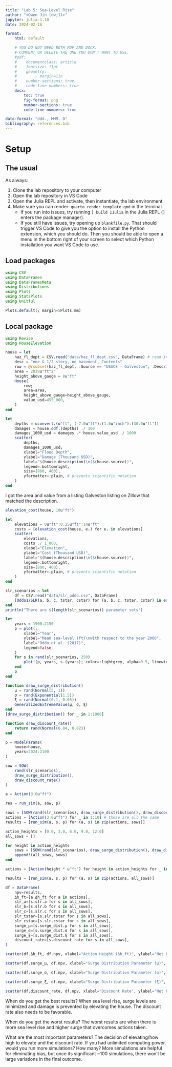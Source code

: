 ```yaml
---
title: "Lab 5: Sea-Level Rise"
author: "<Owen Jin (owj1)>"
jupyter: julia-1.10
date: 2024-02-16

format: 
    html: default

    # YOU DO NOT NEED BOTH PDF AND DOCX.
    # COMMENT OR DELETE THE ONE YOU DON'T WANT TO USE.
    #pdf:
    #    documentclass: article
    #    fontsize: 11pt
    #    geometry:
    #        - margin=1in  
    #    number-sections: true
    #    code-line-numbers: true
    docx: 
        toc: true
        fig-format: png
        number-sections: true
        code-line-numbers: true

date-format: "ddd., MMM. D"
bibliography: references.bib
---
```


# Setup

## The usual

As always:

1. Clone the lab repository to your computer
1. Open the lab repository in VS Code
1. Open the Julia REPL and activate, then instantiate, the lab environment
1. Make sure you can render: `quarto render template.qmd` in the terminal.
    - If you run into issues, try running `] build IJulia` in the Julia REPL (`]` enters the package manager).
    - If you still have issues, try opening up `blankfile.py`. That should trigger VS Code to give you the option to install the Python extension, which you should do. Then you should be able to open a menu in the bottom right of your screen to select which Python installation you want VS Code to use.


## Load packages

```julia
using CSV
using DataFrames
using DataFramesMeta
using Distributions
using Plots
using StatsPlots
using Unitful

Plots.default(; margin=5Plots.mm)
```

## Local package

```julia
using Revise
using HouseElevation
```

```julia
house = let
    haz_fl_dept = CSV.read("data/haz_fl_dept.csv", DataFrame) # read in the file
    desc = "one & 1/2 story, no basement, Contents"
    row = @rsubset(haz_fl_dept, :Source == "USACE - Galveston", :Description == desc)[1, :] # select the row I want
    area = 2039u"ft^2"
    height_above_gauge = 8u"ft"
    House(
        row;
        area=area,
        height_above_gauge=height_above_gauge,
        value_usd=455_000,
    )
end
```

```julia
let
    depths = uconvert.(u"ft", (-7.0u"ft"):(1.0u"inch"):(30.0u"ft"))
    damages = house.ddf.(depths) ./ 100
    damages_1000_usd = damages .* house.value_usd ./ 1000
    scatter(
        depths,
        damages_1000_usd;
        xlabel="Flood Depth",
        ylabel="Damage (Thousand USD)",
        label="$(house.description)\n($(house.source))",
        legend=:bottomright,
        size=(800, 400),
        yformatter=:plain, # prevents scientific notation
    )
end
```
I got the area and value from a listing Galveston listing on Zillow that matched the description.

```julia
elevation_cost(house, 10u"ft")
```

```julia
let
    elevations = 0u"ft":0.25u"ft":14u"ft"
    costs = [elevation_cost(house, eᵢ) for eᵢ in elevations]
    scatter(
        elevations,
        costs ./ 1_000;
        xlabel="Elevation",
        ylabel="Cost (Thousand USD)",
        label="$(house.description)\n($(house.source))",
        legend=:bottomright,
        size=(800, 400),
        yformatter=:plain, # prevents scientific notation
    )
end
```

```julia
slr_scenarios = let
    df = CSV.read("data/slr_oddo.csv", DataFrame)
    [Oddo17SLR(a, b, c, tstar, cstar) for (a, b, c, tstar, cstar) in eachrow(df)]
end
println("There are $(length(slr_scenarios)) parameter sets")
```

```julia
let
    years = 1900:2150
    p = plot(;
        xlabel="Year",
        ylabel="Mean sea-level (ft)\nwith respect to the year 2000",
        label="Oddo et al. (2017)",
        legend=false
    )
    for s in rand(slr_scenarios, 250)
        plot!(p, years, s.(years); color=:lightgrey, alpha=0.5, linewidth=0.5)
    end
    p
end
```

```julia
function draw_surge_distribution()
    μ = rand(Normal(5, 1))
    σ = rand(Exponential(1.5))
    ξ = rand(Normal(0.1, 0.05))
    GeneralizedExtremeValue(μ, σ, ξ)
end
[draw_surge_distribution() for _ in 1:1000]
```

```julia
function draw_discount_rate()
    return rand(Normal(0.04, 0.02))
end
```

```julia
p = ModelParams(
    house=house,
    years=2024:2100
)

sow = SOW(
    rand(slr_scenarios),
    draw_surge_distribution(),
    draw_discount_rate()
)

a = Action(3.0u"ft")

res = run_sim(a, sow, p)
```

```julia
sows = [SOW(rand(slr_scenarios), draw_surge_distribution(), draw_discount_rate()) for _ in 1:10] # for 10 SOWs
actions = [Action(3.0u"ft") for _ in 1:10] # these are all the same
results = [run_sim(a, s, p) for (a, s) in zip(actions, sows)]
```

```julia

action_heights = [0.0, 3.0, 6.0, 9.0, 12.0]
all_sows = []

for height in action_heights
    sows = [SOW(rand(slr_scenarios), draw_surge_distribution(), draw_discount_rate()) for _ in 1:10]
    append!(all_sows, sows)
end

actions = [Action(height * u"ft") for height in action_heights for _ in 1:10]

results = [run_sim(a, s, p) for (a, s) in zip(actions, all_sows)]

```

```julia
df = DataFrame(
    npv=results,
    Δh_ft=[a.Δh_ft for a in actions],
    slr_a=[s.slr.a for s in all_sows],
    slr_b=[s.slr.b for s in all_sows],
    slr_c=[s.slr.c for s in all_sows],
    slr_tstar=[s.slr.tstar for s in all_sows],
    slr_cstar=[s.slr.cstar for s in all_sows],
    surge_μ=[s.surge_dist.μ for s in all_sows],
    surge_σ=[s.surge_dist.σ for s in all_sows],
    surge_ξ=[s.surge_dist.ξ for s in all_sows],
    discount_rate=[s.discount_rate for s in all_sows],
)


```

```julia
scatter(df.Δh_ft, df.npv, xlabel="Action Height (Δh_ft)", ylabel="Net Present Value (NPV)", title="NPV vs Action Height")
```
```julia
scatter(df.surge_μ, df.npv, xlabel="Surge Distribution Parameter (μ)", ylabel="Net Present Value (NPV)", title="NPV vs Surge μ")
```

```julia
scatter(df.surge_σ, df.npv, xlabel="Surge Distribution Parameter (σ)", ylabel="Net Present Value (NPV)", title="NPV vs Surge σ")
```

```julia
scatter(df.surge_ξ, df.npv, xlabel="Surge Distribution Parameter (ξ)", ylabel="Net Present Value (NPV)", title="NPV vs Surge ξ")
```
```julia
scatter(df.discount_rate, df.npv, xlabel="Discount Rate", ylabel="Net Present Value (NPV)", title="NPV vs Discount Rate")
```

When do you get the best results?
When sea level rise, surge levels are minimized and damage is prevented by elevating the house. The discount rate also needs to be favorable.

When do you get the worst results?
The worst results are when there is more sea level rise and higher surge that overcomes actions taken.

What are the most important parameters?
The decision of elevating/how high to elevate and the discount rate. 
If you had unlimited computing power, would you run more simulations? How many?
More simulations are helpful for eliminating bias, but once its significant ~100 simulations, there won't be large variations in the final outcome.
